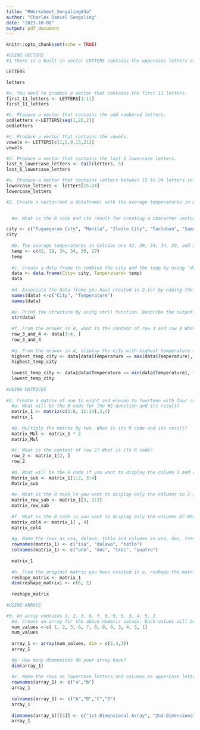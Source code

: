 ```yaml
---
title: "RWorksheet_Songaling#3a"
author: "Charles Daniel Songaling"
date: "2023-10-08"
output: pdf_document
---
```


```r
knitr::opts_chunk$set(echo = TRUE)
```
```r

#USING VECTORS
#1 There is a built-in vector LETTERS contains the uppercase letters of the alphabet and letters which contains the lowercase letters of the alphabet.

LETTERS

letters

#a. You need to produce a vector that contains the first 11 letters.
first_11_letters <- LETTERS[1:11]
first_11_letters

#b. Produce a vector that contains the odd numbered letters.
oddletters <-LETTERS[seq(1,26,2)]
oddletters

#c. Produce a vector that contains the vowels.
vowels <- LETTERS[c(1,5,9,15,21)]
vowels

#d. Produce a vector that contains the last 5 lowercase letters.
last_5_lowercase_letters <- tail(letters, 5)
last_5_lowercase_letters

#e. Produce a vector that contains letters between 15 to 24 letters in lowercase.
lowercase_letters <- letters[15:24]
lowercase_letters

#2. Create a vector(not a dataframe) with the average temperatures in April for Tuguegarao City, Manila, Iloilo City, Tacloban, Samal Island, and Davao City. The average temperatures in Celcius are 42, 39, 34, 34, 30, and 27 degrees.

  
  #a. What is the R code and its result for creating a character vector for the city/town of Tuguegarao City, Manila, Iloilo City, Tacloban,Samal Island, and Davao City? Name the object as city. The names should follow the same order as in the instruction.

city <- c("Tuguegarao City", "Manila", "Iloilo City", "Tacloban", "Samal Island", "Davao City")
city
  
  #b. The average temperatures in Celcius are 42, 39, 34, 34, 30, and 27 degrees. Name the object as temp. Write the R code and its output. Numbers should also follow what is in the instruction.
  temp <- c(42, 39, 34, 34, 30, 27)
  temp
  
  #c. Create a data frame to combine the city and the temp by using ‘data.frame(). What the R code and its result?
  data <- data.frame(City= city, Temperature= temp)
  data
  
  #d. Associate the data frame you have created in 2.(c) by naming the columns using the names() function. Change the column names by using names() function as City and Temperature. What is the R code and its result?
  names(data) <-c("City", "Temperature")
  names(data)
  
  #e. Print the structure by using str() function. Describe the output.
  str(data)
  
  #f. From the answer in d, what is the content of row 3 and row 4 What is its R code and its output.
  row_3_and_4 <- data[3:4, ]
  row_3_and_4
  
  #g. From the answer in d, display the city with highest temperature and the city with the lowest temperature. What is its R code and its output?
  highest_temp_city <- data[data$Temperature == max(data$Temperature), "City" ]
  highest_temp_city
  
  lowest_temp_city <- data[data$Temperature == min(data$Temperature), "City"]
  lowest_temp_city
  
#USING MATRICES
  
#2. Create a matrix of one to eight and eleven to fourteen with four columns and three rows.
  #a. What will be the R code for the #2 question and its result?
  matrix_1 <- matrix(c(1:8, 11:14),3,4)
  matrix_1
  
  #b. Multiply the matrix by two. What is its R code and its result?
  matrix_Mul <- matrix_1 * 2
  matrix_Mul
  
  #c. What is the content of row 2? What is its R code?
  row_2 <- matrix_1[2, ]
  row_2
  
  #d. What will be the R code if you want to display the column 3 and column 4 in row 1 and row 2? What is its output?
  Matrix_sub <- matrix_1[1:2, 3:4]
  Matrix_sub
  
  #e. What is the R code is you want to display only the columns in 2 and 3, row 3? What is its output?
  matrix_row_sub <- matrix_1[3, 2:3]
  matrix_row_sub
  
  #f. What is the R code is you want to display only the columns 4? What is its output?
  matrix_col4 <- matrix_1[ , 4]
  matrix_col4
  
  #g. Name the rows as isa, dalawa, tatlo and columns as uno, dos, tres, quatro for the matrix that was created in b.‘. What is its R code and corresponding output?
  rownames(matrix_1) <- c("isa", "dalawa", "tatlo")
  colnames(matrix_1) <- c("uno", "dos", "tres", "quatro")
  
  matrix_1
  
  #h. From the original matrix you have created in a, reshape the matrix by assigning a new dimension with dim(). New dimensions should have 2 columns and 6 rows. What will be the R code and its output?
  reshape_matrix <- matrix_1
  dim(reshape_matrix) <- c(6, 2)
  
  reshape_matrix
  
#USING ARRAYS

#3. An array contains 1, 2, 3, 6, 7, 8, 9, 0, 3, 4, 5, 1
  #a. Create an array for the above numeric values. Each values will be repeated twice What will be the R code if you are to create a three-dimensional array with 4 columns and 2 rows. What will be its output?
  num_values <-c( 1, 2, 3, 6, 7, 8, 9, 0, 3, 4, 5, 1)
  num_values
  
  array_1 <- array(num_values, dim = c(2,4,3))
  array_1
  
  #b. How many dimensions do your array have?
  dim(array_1)
  
  #c. Name the rows as lowercase letters and columns as uppercase letters starting from the A. The array names should be “1st-Dimensional Array”, “2nd-Dimensional Array”, and “3rd-Dimensional Array”. What will be the R codes and its output?
  rownames(array_1) <- c("a","b")
  array_1
  
  colnames(array_1) <- c("A","B","C","D")
  array_1
  
  dimnames(array_1)[[3]] <- c("1st-Dimensional Array", "2nd-Dimensional Array", "3rd-Dimensional Array")
  array_1
```